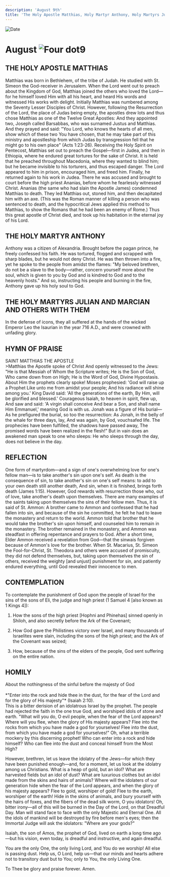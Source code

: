 ```yaml
---
description: 'August 9th'
title: 'The Holy Apostle Matthias, Holy Martyr Anthony, Holy Martyrs Julian and Marcian and Others with Them'
---
```


<CustomPaginator />
<RunningHead />

<Image src="/title-imprint.png" height={68} width={50} alt="Date" className="title-imprint"/>

# <div id="date">August <Image className="four-dot" src="/four-dot.png" height={15} width={15} alt="Four dot" />9</div>

## THE HOLY APOSTLE MATTHIAS

Matthias was born in Bethlehem, of the tribe of Judah. He studied with St. Simeon the God-receiver in Jerusalem. When the Lord went out to preach about the Kingdom of God, Matthias joined the others who loved the Lord—for he himself loved Him with all his heart, and heard His words and witnessed His works with delight. Initially Matthias was numbered among the Seventy Lesser Disciples of Christ. However, following the Resurrection of the Lord, the place of Judas being empty, the apostles drew lots and thus chose Matthias as one of the Twelve Great Apostles: And they appointed two, Joseph called Barsabbas, who was surnamed Justus and Matthias. And they prayed and said: "You Lord, who knows the hearts of all men, show which of these two You have chosen, that he may take part of this ministry and apostleship from which Judas by transgression fell that he might go to his own place" (Acts 1:23-26). Receiving the Holy Spirit on Pentecost, Matthias set out to preach the Gospel—first in Judea, and then in Ethiopia, where he endured great tortures for the sake of Christ. It is held that he preached throughout Macedonia, where they wanted to blind him; but he became invisible to his torturers, and thus escaped danger. The Lord appeared to him in prison, encouraged him, and freed him. Finally, he returned again to his work in Judea. There he was accused and brought to court before the high priest Ananias, before whom he fearlessly witnessed Christ. Ananias (the same who had slain the Apostle James) condemned Matthias to death. They led Matthias out, stoned him, and then decapitated him with an axe. (This was the Roman manner of killing a person who was sentenced to death, and the hypocritical Jews applied this method to Matthias, to show the Romans that he had been an enemy of Rome.) Thus this great apostle of Christ died, and took up his habitation in the eternal joy of his Lord.

## THE HOLY MARTYR ANTHONY

Anthony was a citizen of Alexandria. Brought before the pagan prince, he freely confessed his faith. He was tortured, flogged and scrapped with sharp blades, but he would not deny Christ. He was then thrown into a fire, yet he spoke to the people from amidst the flames: "My beloved brethren, do not be a slave to the body—rather, concern yourself more about the soul, which is given to you by God and is kindred to God and to the heavenly hosts." And so, instructing his people and burning in the fire, Anthony gave up his holy soul to God.

## THE HOLY MARTYRS JULIAN AND MARCIAN AND OTHERS WITH THEM

In the defense of icons, they all suffered at the hands of the wicked Emperor Leo the Isaurian in the year 716 A.D., and were crowned with unfading glory.


## HYMN OF PRAISE
<div style={{textAlign:'center', color:'crimson', fontWeight:'bold'}}>
SAINT MATTHIAS THE APOSTLE
</div>
>Matthias the Apostle spoke of Christ  
And openly witnessed to the Jews:  
"He is that Messiah of Whom the Scripture writes;  
He is the Son of God, Who came down from on High;  
He is the Word of God, Divine Hypostasis.  
About Him the prophets clearly spoke!  
Moses prophesied: 'God will raise up a Prophet  
Like unto me from amidst your people;  
And his radiance will shine among you.'  
King David said: 'All the generations of the earth,  
By Him, will be glorified and blessed.'  
Courageous Isaiah, to heaven in spirit, flew up,  
And saw and said: 'A virgin shall conceive  
And bear a Son, and shall name Him  
Emmanuel,' meaning God is with us.  
Jonah was a figure of His burial—  
As he prefigured the burial, so too the resurrection:  
As Jonah, in the belly of the whale for three days, lay,  
And was again, by God, vouchsafed life.  
The prophecies have been fulfilled, the shadows have passed away,  
The promised words have been realized in the flesh!"  
But in vain does an awakened man speak to one who sleeps:  
He who sleeps through the day, does not believe in the day.  


## REFLECTION

One form of martyrdom—and a sign of one's overwhelming love for one's fellow man—is to take another's sin upon one's self. As death is the consequence of sin, to take another's sin on one's self means: to add to your own death still another death, And sin, when it is finished, brings forth death (James 1:15). However, God rewards with resurrection those who, out of love, take another's death upon themselves. There are many examples of the saints taking upon themselves the sins of their fellow men. Thus, it is said of St. Ammon: A brother came to Ammon and confessed that he had fallen into sin, and because of the sin he committed, he felt he had to leave the monastery and return to the world. Ammon told that brother that he would take the brother's sin upon himself, and counseled him to remain in the monastery. The brother remained in the monastery, and Ammon was steadfast in offering repentance and prayers to God. After a short time, Elder Ammon received a revelation from God—that the sinwais forgiven because of Ammon's love for the brother. When St. Macarius, St. Simeon the Fool-for-Christ, St. Theodora and others were accused of promiscuity, they did not defend themselves, but, taking upon themselves the sin of others, received the weighty [and unjust] punishment for sin, and patiently endured everything, until God revealed their innocence to men.


## CONTEMPLATION

To contemplate the punishment of God upon the people of Israel for the sins of the sons of Eli, the judge and high priest (1 Samuel 4 [also known as 1 Kings 4]):

1. How the sons of the high priest [Hophni and Phinehas] sinned openly in Shiloh, and also secretly before the Ark of the Covenant;

2. How God gave the Philistines victory over Israel, and many thousands of Israelites were slain, including the sons of the high priest; and the Ark of the Covenant was seized;

3. How, because of the sins of the elders of the people, God sent suffering on the entire nation.


## HOMILY
<div style={{textAlign:'center', color:'crimson', fontWeight:'bold'}}>
About the nothingness of the sinful before the majesty of God
</div>
<br />
<div style={{textAlign:'right'}}>
*"Enter into the rock and hide thee in the dust, for the fear of the Lord and for the glory of His majesty"* (Isaiah 2:10).
</div>
This is a bitter derision of an idolatrous Israel by the prophet. The people had rejected the faith in the one true God, and worshiped idols of stone and earth. "What will you do, O evil people, when the fear of the Lord appears? Where will you flee, when the glory of His majesty appears? Flee into the rocks from which you have made a god for yourselves! Flee into the dust, from which you have made a god for yourselves!" Oh, what a terrible mockery by this discerning prophet! Who can enter into a rock and hide himself? Who can flee into the dust and conceal himself from the Most High?

However, brethren, let us leave the idolatry of the Jews—for which they have been punished enough—and, for a moment, let us look at the idolatry among us Christians. What is a heap of gold, but an idol? What are harvested fields but an idol of dust? What are luxurious clothes but an idol made from the skins and hairs of animals? Where will the idolaters of our generation hide when the fear of the Lord appears, and when the glory of his majesty appears? Flee to gold, worshiper of gold! Flee to the earth, worshiper of the earth! Hide in the skins of animals, and bury yourself with the hairs of foxes, and the fibers of the dead silk worm, O you idolators! Oh, bitter irony—all of this will be burned in the Day of the Lord, on that Dreadful Day. Man will stand face to face with the only Majestic and Eternal One. All the idols of mankind will be destroyed by fire before men's eyes; then the Immortal Judge will ask the idolators: "Where are your gods?"

Isaiah, the son of Amos, the prophet of God, lived on earth a long time ago—but his vision, even today, is dreadful and instructive, and again dreadful.

You are the only One, the only living Lord, and You do we worship! All else is passing dust. Help us, O Lord, help us—that our minds and hearts adhere not to transitory dust but to You; only to You, the only Living One.

To Thee be glory and praise forever. Amen.
